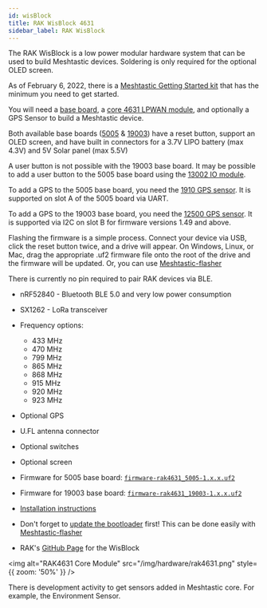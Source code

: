 ```yaml
---
id: wisBlock
title: RAK WisBlock 4631
sidebar_label: RAK WisBlock
---
```


The RAK WisBlock is a low power modular hardware system that can be used to build Meshtastic devices. Soldering is only required for the optional OLED screen.

As of February 6, 2022, there is a [Meshtastic Getting Started kit](https://store.rakwireless.com/products/wisblock-meshtastic-starter-kit) that has the minimum you need to get started.

You will need a [base board](https://store.rakwireless.com/collections/wisblock-base), a [core 4631 LPWAN module](https://store.rakwireless.com/collections/wisblock-core/products/rak4631-lpwan-node), and optionally a GPS Sensor to build a Meshtastic device.

Both available base boards ([5005](https://store.rakwireless.com/collections/wisblock-base/products/rak5005-o-base-board) & [19003](https://store.rakwireless.com/collections/wisblock-base/products/wisblock-base-board-rak19003)) have a reset button, support an OLED screen, and have built in connectors for a 3.7V LIPO battery (max 4.3V) and 5V Solar panel (max 5.5V)

A user button is not possible with the 19003 base board. It may be possible to add a user button to the 5005 base board using the [13002 IO module](https://store.rakwireless.com/collections/wisblock-interface/products/adapter-module-rak13002).

To add a GPS to the 5005 base board, you need the [1910 GPS sensor](https://store.rakwireless.com/collections/wisblock-sensor/products/rak1910-max-7q-gnss-location-sensor). It is supported on slot A of the 5005 board via UART.

To add a GPS to the 19003 base board, you need the [12500 GPS sensor](https://store.rakwireless.com/products/wisblock-gnss-location-module-rak12500). It is supported via I2C on slot B for firmware versions 1.49 and above.

Flashing the firmware is a simple process. Connect your device via USB, click the reset button twice, and a drive will appear. On Windows, Linux, or Mac, drag the appropriate .uf2 firmware file onto the root of the drive and the firmware will be updated. Or, you can use [Meshtastic-flasher](https://github.com/meshtastic/Meshtastic-gui-installer)

There is currently no pin required to pair RAK devices via BLE.

- nRF52840 - Bluetooth BLE 5.0 and very low power consumption
- SX1262 - LoRa transceiver
- Frequency options:
  - 433 MHz
  - 470 MHz
  - 799 MHz
  - 865 MHz
  - 868 MHz
  - 915 MHz
  - 920 MHz
  - 923 MHz
- Optional GPS
- U.FL antenna connector
- Optional switches
- Optional screen

- Firmware for 5005 base board: [`firmware-rak4631_5005-1.x.x.uf2`](/downloads)
- Firmware for 19003 base board: [`firmware-rak4631_19003-1.x.x.uf2`](/downloads)
- [Installation instructions](https://docs.rakwireless.com/Product-Categories/WisBlock/RAK4631/Quickstart/#rak4631-lora-mesh-via-meshtastic)
- Don't forget to [update the bootloader](https://docs.rakwireless.com/Product-Categories/WisBlock/RAK4631/Quickstart/#updating-the-bootloader) first! This can be done easily with [Meshtastic-flasher](https://github.com/meshtastic/Meshtastic-gui-installer)
- RAK's [GitHub Page](https://github.com/RAKWireless/WisBlock) for the WisBlock

<img
  alt="RAK4631 Core Module"
  src="/img/hardware/rak4631.png"
  style={{ zoom: '50%' }}
/>

There is development activity to get sensors added in Meshtastic core. For example, the Environment Sensor.

